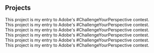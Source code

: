 ## Projects

<!-- TODO - add click event to each project card -->
<!-- TODO - click opens lightbox type component that describes project, with picture and link to code -->

<ProjectCard title="Example" link="#" bg="linear-gradient(to right, #D4145A 0%, #FBB03B 100%)">
This project is my entry to Adobe's #ChallengeYourPerspective contest.
</ProjectCard>

<ProjectCard title="Example2" link="#" bg="linear-gradient(to right, #D4145A 0%, #FBB03B 100%)">
This project is my entry to Adobe's #ChallengeYourPerspective contest.
</ProjectCard>

<ProjectCard title="Example3" link="#" bg="linear-gradient(to right, #D4145A 0%, #FBB03B 100%)">
This project is my entry to Adobe's #ChallengeYourPerspective contest.
</ProjectCard>

<ProjectCard title="Example4" link="#" bg="linear-gradient(to right, #D4145A 0%, #FBB03B 100%)">
This project is my entry to Adobe's #ChallengeYourPerspective contest.
</ProjectCard>

<ProjectCard title="Example5" link="#" bg="linear-gradient(to right, #D4145A 0%, #FBB03B 100%)">
This project is my entry to Adobe's #ChallengeYourPerspective contest.
</ProjectCard>

<ProjectCard title="Example6" link="#" bg="linear-gradient(to right, #D4145A 0%, #FBB03B 100%)">
This project is my entry to Adobe's #ChallengeYourPerspective contest.
</ProjectCard>